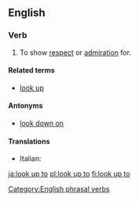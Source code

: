 ==English==

===Verb===
{{en-verb|looks up to|looking up to|looked up to|looked up to|inf=to [[look]] [[up]] [[to]]}}

# {{context|idiom|transitive}} To show [[respect]] or [[admiration]] for.

====Related terms====
* [[look up]]

====Antonyms====
* [[look down on]]

====Translations====
{{trans-top|To show respect for}}
* Italian: {{t-|it|quardare in alto}}
{{trans-mid}}
{{trans-bottom}}

[[Category:English phrasal verbs]]

[[ja:look up to]]
[[pl:look up to]]
[[fi:look up to]]